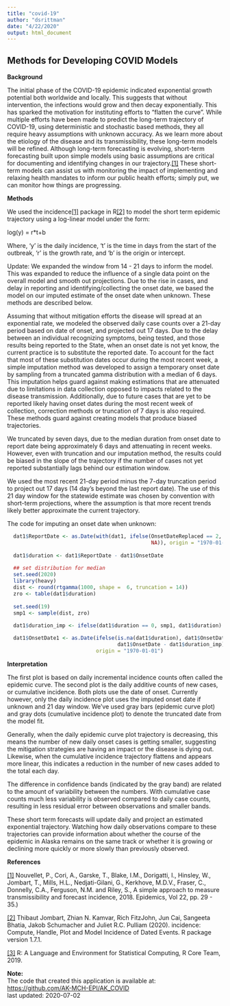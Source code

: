 ---
title: "covid-19"
author: "dsrittman"
date: "4/22/2020"
output: html_document
---

## Methods for Developing COVID Models


**Background**    

The initial phase of the COVID-19 epidemic indicated exponential growth potential both worldwide and locally. This suggests that without intervention, the infections would grow and then decay exponentially. This has sparked the motivation for instituting efforts to “flatten the curve”. While multiple efforts have been made to predict the long-term trajectory of COVID-19, using deterministic and stochastic based methods, they all require heavy assumptions with unknown accuracy. As we learn more about the etiology of the disease and its transmissibility, these long-term models will be refined.
Although long-term forecasting is evolving, short-term forecasting built upon simple models using basic assumptions are critical for documenting and identifying changes in our trajectory.[[1]](#references) These short-term models can assist us with monitoring the impact of implementing and relaxing health mandates to inform our public health efforts; simply put, we can monitor how things are progressing.


**Methods**   

We used the incidence[[1]](#references) package in R[[2]](#references) to model the short term epidemic trajectory using a log-linear model under the form:

log(y) = r*t+b

Where, ‘y’ is the daily incidence, ‘t’ is the time in days from the start of the outbreak, ‘r’ is the growth rate, and ‘b’ is the origin or intercept. 

Update: We expanded the window from 14 - 21 days to inform the model. This was expanded to reduce the influence of a single data point on the overall model and smooth out projections. Due to the rise in cases, and delay in reporting and identifying/collecting the onset date, we based the model on our imputed estimate of the onset date when unknown. These methods are described below.  

Assuming that without mitigation efforts the disease will spread at an exponential rate, we modeled the observed daily case counts over a 21-day period based on date of onset, and projected out 17 days. Due to the delay between an individual recognizing symptoms, being tested, and those results being reported to the State, when an onset date is not yet know, the current practice is to substitute the reported date. To account for the fact that most of these substitution dates occur during the most recent week, a simple imputation method was developed to assign a temporary onset date by sampling from a truncated gamma distribution with a median of 6 days. This imputation helps guard against making estimations that are attenuated due to limitations in data collection opposed to impacts related to the disease transmission. Additionally, due to future cases that are yet to be reported likely having onset dates during the most recent week of collection, correction methods or truncation of 7 days is also required. These methods guard against creating models that produce biased trajectories.

We truncated by seven days, due to the median duration from onset date to report date being approximately 6 days and attenuating in recent weeks. However, even with truncation and our imputation method, the results could be biased in the slope of the trajectory if the number of cases not yet reported substantially lags behind our estimation window. 

We used the most recent 21-day period minus the 7-day truncation period to project out 17 days (14 day’s beyond the last report date). The use of this 21 day window for the statewide estimate was chosen by convention with short-term projections, where the assumption is that more recent trends likely better approximate the current trajectory.   

The code for imputing an onset date when unknown:  
```{r eval = FALSE}
  dat1$ReportDate <- as.Date(with(dat1, ifelse(OnsetDateReplaced == 2, dat1$OnsetDate,
                                               NA)), origin = "1970-01-01")
  
  dat1$duration <- dat1$ReportDate - dat1$OnsetDate
  
  ## set distribution for median
  set.seed(2020)
  library(heavy)
  dist <- round(rtgamma(1000, shape =  6, truncation = 14)) 
  zro <- table(dat1$duration)
  
  set.seed(19) 
  smp1 <- sample(dist, zro)
  
  dat1$duration_imp <- ifelse(dat1$duration == 0, smp1, dat1$duration)

  dat1$OnsetDate1 <- as.Date(ifelse(is.na(dat1$duration), dat1$OnsetDate,
                                    dat1$OnsetDate - dat1$duration_imp),
                             origin = "1970-01-01")
```


**Interpretation**    

The first plot is based on daily incremental incidence counts often called the epidemic curve. The second plot is the daily additive counts of new cases, or cumulative incidence. Both plots use the date of onset. Currently however, only the daily incidence plot uses the imputed onset date if unknown and 21 day window. We’ve used gray bars (epidemic curve plot) and gray dots (cumulative incidence plot) to denote the truncated date from the model fit.

Generally, when the daily epidemic curve plot trajectory is decreasing, this means the number of new daily onset cases is getting smaller, suggesting the mitigation strategies are having an impact or the disease is dying out. Likewise, when the cumulative incidence trajectory flattens and appears more linear, this indicates a reduction in the number of new cases added to the total each day. 

The difference in confidence bands (indicated by the gray band) are related to the amount of variability between the numbers. With cumulative case counts much less variability is observed compared to daily case counts, resulting in less residual error between observations and smaller bands.  

These short term forecasts will update daily and project an estimated exponential trajectory. Watching how daily observations compare to these trajectories can provide information about whether the course of the epidemic in Alaska remains on the same track or whether it is growing or declining more quickly or more slowly than previously observed.


**References**  

[[1]](https://doi.org/10.1016/j.epidem.2017.02.012) Nouvellet, P., Cori, A., Garske, T., Blake, I.M., Dorigatti, I., Hinsley, W., Jombart, T., Mills, H.L., Nedjati-Gilani, G., Kerkhove, M.D.V., Fraser, C., Donnelly, C.A., Ferguson, N.M. and Riley, S., A simple approach to measure transmissibility and forecast incidence, 2018. Epidemics, Vol 22, pp. 29 - 35.)

[[2]](https://doi.org/10.5281/zenodo.2584018) Thibaut Jombart, Zhian N. Kamvar, Rich FitzJohn, Jun Cai, Sangeeta Bhatia, Jakob
Schumacher and Juliet R.C. Pulliam (2020). incidence: Compute, Handle, Plot and Model
Incidence of Dated Events. R package version 1.7.1.

[[3]](https://www.r-project.org/) R: A Language and Environment for Statistical Computing, R Core Team, 2019.    



**Note:**  
The code that created this application is available at:   
<https://github.com/AK-MCH-EPI/AK_COVID>  
last updated: 2020-07-02  
